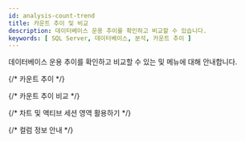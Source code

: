 ```yaml
---
id: analysis-count-trend
title: 카운트 추이 및 비교
description: 데이터베이스 운용 추이를 확인하고 비교할 수 있습니다.
keywords: [ SQL Server, 데이터베이스, 분석, 카운트 추이 ]
---
```


데이터베이스 운용 추이를 확인하고 비교할 수 있는 <Cmdname sid="side_dbTrend" className="uitext" /> 및 <Cmdname sid="side_dbTrendComparison" className="uitext" /> 메뉴에 대해 안내합니다.


{/* 카운트 추이 */}

<Dbcounttrenddesc />  

{/* 카운트 추이 비교 */}

<Dbcomparecounttrendv2 />  

{/* 차트 및 액티브 세션 영역 활용하기 */}

<Dbusingchartactivesessionarea />  

{/* 컬럼 정보 안내 */}

<Mssqlcolumn level={2} />
